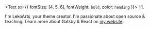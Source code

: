 <Text sx={{ fontSize: [4, 5, 6], fontWeight: `bold`, color: `heading` }}>
  Hi.
</Text>

I'm LekoArts, your theme creator. I'm passionate about open source & teaching. Learn more about Gatsby & React on [my website](https://www.lekoarts.de?utm_source=minimal-blog&utm_medium=Starter).
